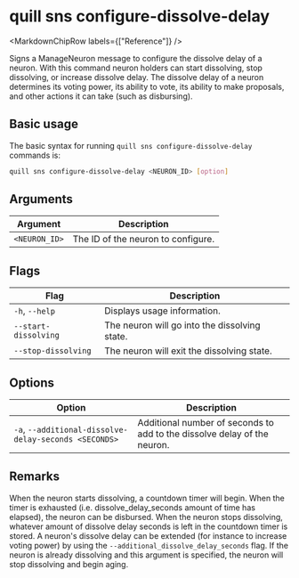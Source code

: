 
# quill sns configure-dissolve-delay

<MarkdownChipRow labels={["Reference"]} />

Signs a ManageNeuron message to configure the dissolve delay of a neuron. With this command neuron
holders can start dissolving, stop dissolving, or increase dissolve delay. The dissolve delay of a
neuron determines its voting power, its ability to vote, its ability to make proposals, and other
actions it can take (such as disbursing).

## Basic usage

The basic syntax for running `quill sns configure-dissolve-delay` commands is:

```bash
quill sns configure-dissolve-delay <NEURON_ID> [option]
```

## Arguments

| Argument      | Description                        |
|---------------|------------------------------------|
| `<NEURON_ID>` | The ID of the neuron to configure. |

## Flags

| Flag                 | Description                                   |
|----------------------|-----------------------------------------------|
| `-h`, `--help`       | Displays usage information.                   |
| `--start-dissolving` | The neuron will go into the dissolving state. |
| `--stop-dissolving`  | The neuron will exit the dissolving state.    |

## Options

| Option                                                | Description                                                              |
|-------------------------------------------------------|--------------------------------------------------------------------------|
| `-a`, `--additional-dissolve-delay-seconds <SECONDS>` | Additional number of seconds to add to the dissolve delay of the neuron. |

## Remarks

When the neuron starts dissolving, a countdown timer will begin. When the timer is exhausted (i.e. dissolve_delay_seconds amount of time has elapsed), the neuron can be disbursed. When the neuron stops dissolving, whatever amount of dissolve delay seconds is left in the countdown timer is stored. A neuron's dissolve delay can be extended (for instance to increase voting power) by using the `--additional_dissolve_delay_seconds` flag. If the neuron is already dissolving and this argument is specified, the neuron will stop dissolving and begin aging.

